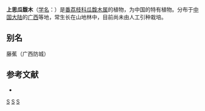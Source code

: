 {{Speciesbox
| genus = Fissistigma
| species = shangtzeense
| authority = [[蒋英_(植物学家)|Tsiang]] et P. T. Li
}}

'''上思瓜馥木'''（[[学名|学名]]：{{lang|la|''Fissistigma shangtzeense''}}）是[[番荔枝科|番荔枝科]][[瓜馥木属|瓜馥木属]]的植物，为中国的特有植物。分布于[[中国大陆|中国大陆]]的[[广西|广西]]等地，常生长在山地林中，目前尚未由人工引种栽培。

== 别名 ==
藤蕉（广西防城）

== 参考文献 ==
<div class="references-small">
* {{cite web| url =http://www.bioinfo.cn/db05/KmzwSpecies.php?action=view&id=538| title =上思瓜馥木| work =《中国高等植物数据库全库》| publisher =中国科学院微生物研究所| author =昆明植物研究所| accessdate =2009-02-21| deadurl =yes| archiveurl =https://web.archive.org/web/20160305081140/http://www.bioinfo.cn/db05/KmzwSpecies.php?action=view&id=538| archivedate =2016-03-05}}
</div>
{{Taxonbar|from=Q10867440}}

[[Category:瓜馥木属|S]]
[[Category:中国特有植物|S]]
[[Category:广西植物|S]]
